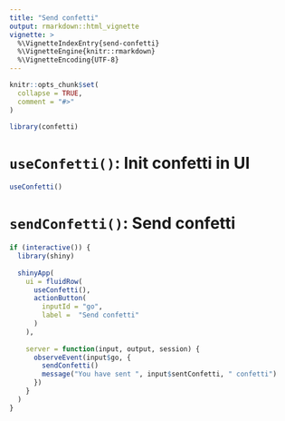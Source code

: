 ```yaml
---
title: "Send confetti"
output: rmarkdown::html_vignette
vignette: >
  %\VignetteIndexEntry{send-confetti}
  %\VignetteEngine{knitr::rmarkdown}
  %\VignetteEncoding{UTF-8}
---
```


```r
knitr::opts_chunk$set(
  collapse = TRUE,
  comment = "#>"
)
```

```r
library(confetti)
```

<!-- WARNING - This vignette is generated by {fusen} from /dev/flat_minimal.Rmd: do not edit by hand -->

# `useConfetti()`: Init confetti in UI

    

  

```r
useConfetti()
```

  

# `sendConfetti()`: Send confetti 

    

```r
if (interactive()) {
  library(shiny)
  
  shinyApp(
    ui = fluidRow(
      useConfetti(),
      actionButton(
        inputId = "go",
        label =  "Send confetti"
      )
    ),
    
    server = function(input, output, session) {
      observeEvent(input$go, {
        sendConfetti()
        message("You have sent ", input$sentConfetti, " confetti")
      })
    }
  )
}
```

